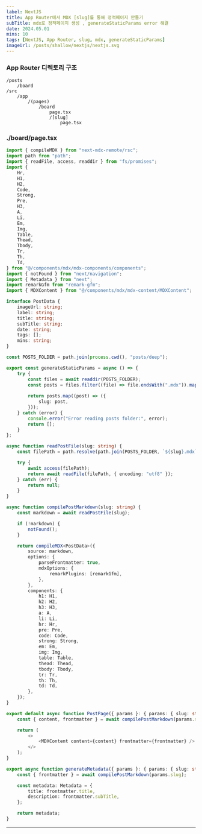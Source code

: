 ```yaml
---
label: NextJS
title: App Router에서 MDX [slug]를 통해 정적페이지 만들기
subTitle: mdx로 정적페이지 생성 , generateStaticParams error 해결
date: 2024.05.01
mins: 10
tags: [NextJS, App Router, slug, mdx, generateStaticParams]
imageUrl: /posts/shallow/nextjs/nextjs.svg
---
```


### App Router 디렉토리 구조

```Directory
/posts
    /board
/src
    /app
        /(pages)
            /board
                page.tsx
                /[slug]
                    page.tsx
```

### ./board/page.tsx

```typescript
import { compileMDX } from "next-mdx-remote/rsc";
import path from "path";
import { readFile, access, readdir } from "fs/promises";
import {
    Hr,
    H1,
    H2,
    Code,
    Strong,
    Pre,
    H3,
    A,
    Li,
    Em,
    Img,
    Table,
    Thead,
    Tbody,
    Tr,
    Th,
    Td,
} from "@/components/mdx/mdx-components/components";
import { notFound } from "next/navigation";
import { Metadata } from "next";
import remarkGfm from "remark-gfm";
import { MDXContent } from "@/components/mdx/mdx-content/MDXContent";

interface PostData {
    imageUrl: string;
    label: string;
    title: string;
    subTitle: string;
    date: string;
    tags: [];
    mins: string;
}

const POSTS_FOLDER = path.join(process.cwd(), "posts/deep");

export const generateStaticParams = async () => {
    try {
        const files = await readdir(POSTS_FOLDER);
        const posts = files.filter((file) => file.endsWith(".mdx")).map((file) => file.replace(/\.mdx$/, ""));
        
        return posts.map((post) => ({
            slug: post,
        }));
    } catch (error) {
        console.error("Error reading posts folder:", error);
        return [];
    }
};

async function readPostFile(slug: string) {
    const filePath = path.resolve(path.join(POSTS_FOLDER, `${slug}.mdx`));

    try {
        await access(filePath);
        return await readFile(filePath, { encoding: "utf8" });
    } catch (err) {
        return null;
    }
}

async function compilePostMarkdown(slug: string) {
    const markdown = await readPostFile(slug);

    if (!markdown) {
        notFound();
    }

    return compileMDX<PostData>({
        source: markdown,
        options: {
            parseFrontmatter: true,
            mdxOptions: {
                remarkPlugins: [remarkGfm],
            },
        },
        components: {
            h1: H1,
            h2: H2,
            h3: H3,
            a: A,
            li: Li,
            hr: Hr,
            pre: Pre,
            code: Code,
            strong: Strong,
            em: Em,
            img: Img,
            table: Table,
            thead: Thead,
            tbody: Tbody,
            tr: Tr,
            th: Th,
            td: Td,
        },
    });
}

export default async function PostPage({ params }: { params: { slug: string } }) {
    const { content, frontmatter } = await compilePostMarkdown(params.slug);

    return (
        <>
            <MDXContent content={content} frontmatter={frontmatter} />
        </>
    );
}

export async function generateMetadata({ params }: { params: { slug: string } }): Promise<Metadata> {
    const { frontmatter } = await compilePostMarkdown(params.slug);

    const metadata: Metadata = {
        title: frontmatter.title,
        description: frontmatter.subTitle,
    };

    return metadata;
}

```

---




